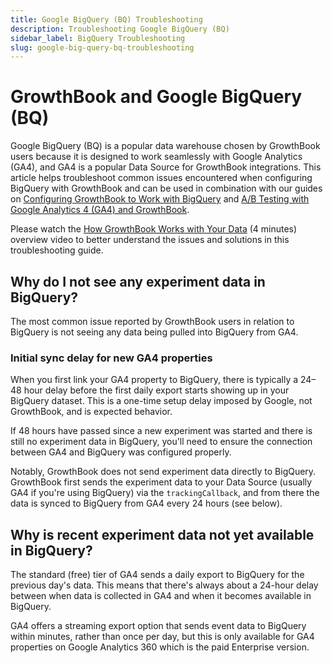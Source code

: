 ```yaml
---
title: Google BigQuery (BQ) Troubleshooting
description: Troubleshooting Google BigQuery (BQ)
sidebar_label: BigQuery Troubleshooting
slug: google-big-query-bq-troubleshooting
---
```


# GrowthBook and Google BigQuery (BQ)

Google BigQuery (BQ) is a popular data warehouse chosen by GrowthBook users because it is designed to work seamlessly with Google Analytics (GA4), and GA4 is a popular Data Source for GrowthBook integrations. This article helps troubleshoot common issues encountered when configuring BigQuery with GrowthBook and can be used in combination with our guides on [Configuring GrowthBook to Work with BigQuery](https://docs.growthbook.io/guide/bigquery) and [A/B Testing with Google Analytics 4 (GA4) and GrowthBook](https://docs.growthbook.io/guide/GA4-google-analytics).

Please watch the [How GrowthBook Works with Your Data](https://youtu.be/hboLeUbpdus) (4 minutes) overview video to better understand the issues and solutions in this troubleshooting guide.

## Why do I not see any experiment data in BigQuery?
The most common issue reported by GrowthBook users in relation to BigQuery is not seeing any data being pulled into BigQuery from GA4.

### Initial sync delay for new GA4 properties

When you first link your GA4 property to BigQuery, there is typically a 24–48 hour delay before the first daily export starts showing up in your BigQuery dataset. This is a one-time setup delay imposed by Google, not GrowthBook, and is expected behavior.

If 48 hours have passed since a new experiment was started and there is still no experiment data in BigQuery, you'll need to ensure the connection between GA4 and BigQuery was configured properly. 

Notably, GrowthBook does not send experiment data directly to BigQuery. GrowthBook first sends the experiment data to your Data Source (usually GA4 if you're using BigQuery) via the `trackingCallback`, and from there the data is synced to BigQuery from GA4 every 24 hours (see below).

## Why is recent experiment data not yet available in BigQuery?

The standard (free) tier of GA4 sends a daily export to BigQuery for the previous day's data. This means that there's always about a 24-hour delay between when data is collected in GA4 and when it becomes available in BigQuery.

GA4 offers a streaming export option that sends event data to BigQuery within minutes, rather than once per day, but this is only available for GA4 properties on Google Analytics 360 which is the paid Enterprise version.